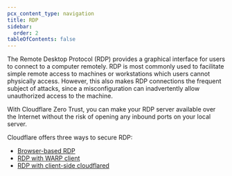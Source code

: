 ```yaml
---
pcx_content_type: navigation
title: RDP
sidebar:
  order: 2
tableOfContents: false
---
```


The Remote Desktop Protocol (RDP) provides a graphical interface for users to connect to a computer remotely. RDP is most commonly used to facilitate simple remote access to machines or workstations which users cannot physically access. However, this also makes RDP connections the frequent subject of attacks, since a misconfiguration can inadvertently allow unauthorized access to the machine.

With Cloudflare Zero Trust, you can make your RDP server available over the Internet without the risk of opening any inbound ports on your local server.

Cloudflare offers three ways to secure RDP:

- [Browser-based RDP](/cloudflare-one/connections/connect-networks/use-cases/rdp/rdp-browser/)
- [RDP with WARP client](/cloudflare-one/connections/connect-networks/use-cases/rdp/rdp-warp-to-tunnel/)
- [RDP with client-side cloudflared](/cloudflare-one/connections/connect-networks/use-cases/rdp/rdp-cloudflared-authentication/)